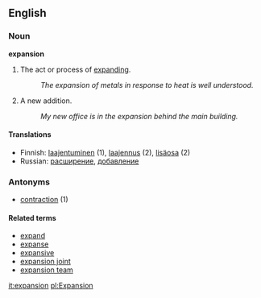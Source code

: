 == English ==

=== Noun ===
'''expansion'''

# The act or process of [[expand]]ing.
#: ''The expansion of metals in response to heat is well understood.''
# A new addition.
#: ''My new office is in the expansion behind the main building.''

====Translations====
*Finnish: [[laajentuminen]] (1), [[laajennus]] (2), [[lisäosa]] (2)
*Russian: [[расширение]], [[добавление]]

===Antonyms===
*[[contraction]] (1)

==== Related terms ====
*[[expand]]
*[[expanse]]
*[[expansive]]
*[[expansion joint]]
*[[expansion team]]

[[it:expansion]]
[[pl:Expansion]]